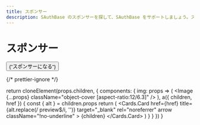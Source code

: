 ```yaml
---
title: スポンサー
description: SAuthBase のスポンサーを探して、SAuthBase をサポートしましょう。スポンサーが SAuthBase SDK の開発と成功にどのように貢献しているかをご覧ください。
---
```



# スポンサー

<div className="mb-12 text-center">
  <Button
    className="mt-3 inline-block !px-6 hover:!no-underline"
    variant="outline"
    href="https://github.com/sponsors/dimaMachina"
    as="a"
    target="_blank"
    rel="noreferrer"
  >
    {"スポンサーになる"}
  </Button>
</div>

{/* prettier-ignore */}
<Cards num={3}>
</Cards>

  return cloneElement(props.children, {
    components: {
      img: props => (
        <Image {...props} className="object-cover [aspect-ratio:12/6.3]" />
      ),
      a({ children, href }) {
        const { alt } = children.props
        return (
          <Cards.Card
            href={href}
            title={alt.replace(/ preview$/i, '')}
            target="_blank"
            rel="noreferrer"
            arrow
            className="!no-underline"
          >
            {children}
          </Cards.Card>
        )
      }
    }
  })
}

